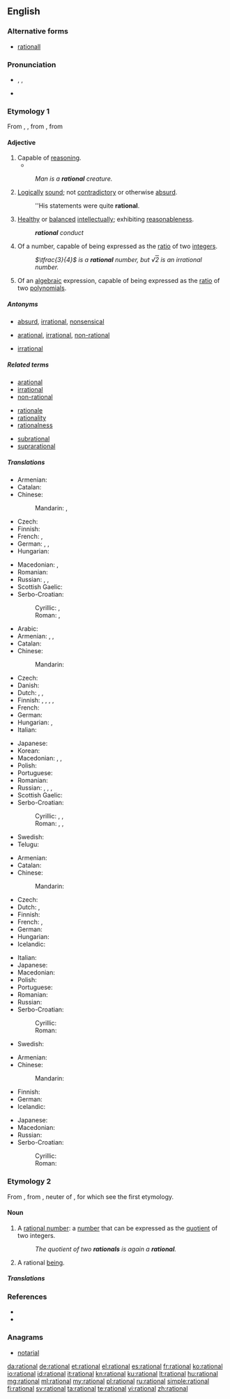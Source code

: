 {{was wotd|2009|January|20}}
==English==

===Alternative forms===
* [[rationall]] {{qualifier|obsolete}}

===Pronunciation===
* {{enPR|ră'sh(ə)nəl}}, {{IPA|/ˈræʃ(ə)nəl/}}, {{X-SAMPA|/"r{S(@)n@l/}}
* {{audio|en-us-rational.ogg|Audio (US)}}

===Etymology 1===
From {{etyl|fro}} {{term|rationel}}, {{term|rational|lang=fro}}, from {{etyl|la}} {{term|rationalis||of or belonging to reason, rational, reasonable}}, from {{term|ratio||reason}}

====Adjective====
{{en-adj}}

# Capable of [[reasoning]].
#* {{quote-book|year=2001|author=Mark Sainsbury|title=Logical Forms &mdash; An Introduction to Philosophical Logic|edition=2nd|publisher=Blackwell Publishing|chapter=1|section=&sect;7|isbn=978-0-63121-679-7|page=32|passage=How could a valid argument ever be persuasive?  It is possible because we do not always acknowledge or take explicit note of all the logical consequences of our beliefs.  If we did explicitly hold before our minds all the logical consequences of our beliefs, seeing them ''as'' consequences, we would already have accepted the conclusion of any valid argument whose premises we have accepted.  Hence no valid argument could be persuasive.  This is how things would be with a perfectly [[rational]] being.  The utility of valid arguments is a monument to our frailty: to the fact that we are not completely [[rational]] beings.}}
#: ''Man is a '''rational''' creature.''
# [[logical|Logical]]ly [[sound]]; not [[contradictory]] or otherwise [[absurd]].
#: ''His statements were quite '''rational'''.
# {{context|of a person or personal characteristics}} [[healthy|Healthy]] or [[balance]]d [[intellect]]ually; exhibiting [[reasonableness]].
#: '''''rational''' conduct''
# {{mathematics|arithmetic|number theory|not comparable}} Of a number, capable of being expressed as the [[ratio]] of two [[integer]]s.
#: ''<math>\tfrac{3}{4}</math> is a '''rational''' number, but √<span style = "text-decoration:overline">2</span> is an irrational number.''
# {{mathematics|arithmetic|not comparable}} Of an [[algebraic]] expression, capable of being expressed as the [[ratio]] of two [[polynomial]]s.

=====Antonyms=====
* {{sense|reasonable}} [[absurd]], [[irrational]], [[nonsensical]]
* {{sense|capable of reasoning}} [[arational]], [[irrational]], [[non-rational]]
* {{sense|number theory}} [[irrational]]

=====Related terms=====
{{rel-top3|Terms etymologically related to ''rational''}}
* [[arational]]
* [[irrational]]
* [[non-rational]]
{{rel-mid3}}
* [[rationale]]
* [[rationality]]
* [[rationalness]]
{{rel-mid3}}
* [[subrational]]
* [[suprarational]]
{{rel-bottom}}

=====Translations=====
{{trans-top|capable of reasoning}}
* Armenian: {{t-|hy|բանական|tr=banakan}}
* Catalan: {{t+|ca|racional}}
* Chinese:
*: Mandarin: {{t|cmn|合理|tr=hélǐ de|alt=合理的|sc=Hani}}, {{t|cmn|理性|tr=lǐxìng de|alt=理性的|sc=Hani}}
* Czech: {{t-|cs|racionální}}
* Finnish: {{t+|fi|rationaalinen}}
* French: {{t+|fr|rationnel|m}}, {{t+|fr|rationnelle|f}}
* German: {{t+|de|vernünftig}}, {{t+|de|sinnvoll}}, {{t+|de|rational}}
* Hungarian: {{t+|hu|értelmes}}
{{trans-mid}}
* Macedonian: {{t-|mk|рационален|m|tr=racionálen}}, {{t-|mk|разумен|m|tr=rázumen}}
* Romanian: {{t-|ro|rațional|m|n}}
* Russian: {{t+|ru|мыслящий|tr=mýsljaščij|sc=Cyrl}}, {{t+|ru|разумный|tr=razúmnyj|sc=Cyrl}}, {{t+|ru|рациональный|tr=racionálʹnyj|sc=Cyrl}}
* Scottish Gaelic: {{t-|gd|ciallach}}
* Serbo-Croatian:
*: Cyrillic: {{t-|sh|рационалан}}, {{t-|sh|разуман}}
*: Roman: {{t-|sh|racionalan}}, {{t-|sh|razuman}}
{{trans-bottom}}

{{trans-top|reasonable; not absurd}}
* Arabic: {{t-|ar|عقلاني|tr=ʿaqlāniyy|sc=Arab}}
* Armenian: {{t-|hy|ռացիոնալ|tr=ṙac’ional}}, {{t-|hy|խելացի|tr=xelac’i}}, {{t-|hy|նպատակահարմար|tr=npatakaharmar}}
* Catalan: {{t+|ca|racional}}
* Chinese:
*: Mandarin: {{t|cmn|合理|tr=hélǐ de|alt=合理的|sc=Hani}}
* Czech: {{t-|cs|racionální}}
* Danish: {{t+|da|rationel}}
* Dutch: {{t+|nl|rationeel}}, {{t+|nl|redelijk}}, {{t-|nl|verstandelijk}}
* Finnish: {{t+|fi|järkevä}}, {{t-|fi|järjellinen}}, {{t-|fi|järkiperäinen}}, {{t-|fi|järkeenkäypä}}, {{t+|fi|rationaalinen}}
* French: {{t+|fr|raisonnable}}
* German: {{t+|de|vernünftig}}
* Hungarian: {{t+|hu|racionális}}, {{t+|hu|ésszerű}}
* Italian: {{t+|it|razionale}}
{{trans-mid}}
* Japanese: {{t+|ja|合理的|tr=ごうりてき, gōriteki|sc=Jpan}}
* Korean: {{t+|ko|합리적|tr=hamnijeok|sc=Kore}}
* Macedonian: {{t-|mk|рационален|m|tr=racionálen}}, {{t-|mk|разумен|m|tr=rázumen}}, {{t-|mk|целисходен|m|tr=celíshoden}}
* Polish: {{t-|pl|racjonalny}}
* Portuguese: {{t+|pt|racional}}
* Romanian: {{t-|ro|rațional|m|n}}
* Russian: {{t+|ru|рациональный|tr=racionálʹnyj|sc=Cyrl}}, {{t+|ru|разумный|tr=razúmnyj|sc=Cyrl}}, {{t+|ru|целесообразный|tr=celesoobráznyj|sc=Cyrl}}, {{t+|ru|рассудительный|tr=rassudítelʹnyj|sc=Cyrl}}
* Scottish Gaelic: {{t-|gd|ciallach}}
* Serbo-Croatian:
*: Cyrillic: {{t-|sh|рационалан}}, {{t-|sh|разуман}}, {{t-|sh|разборит}}
*: Roman: {{t-|sh|racionalan}}, {{t-|sh|razuman}}, {{t-|sh|razborit}}
* Swedish: {{t+|sv|rationell}}
* Telugu: {{t-|te|హేతుబద్దమైన|tr=heatubaddamaina|sc=Telu}}
{{trans-bottom}}

{{trans-top|arithmetic: of a number}}
* Armenian: {{t-|hy|ռացիոնալ|tr=ṙac’ional}}
* Catalan: {{t+|ca|racional}}
* Chinese:
*: Mandarin: {{t|cmn|有理|tr=yǒulǐ|sc=Hani}}
* Czech: {{t-|cs|racionální}}
* Dutch: {{t+|nl|rationeel}}, {{t+|nl|rationele}}
* Finnish: {{t+|fi|rationaalinen|alt=rationaali-}}
* French: {{t+|fr|rationnel|m}}, {{t+|fr|rationnelle|f}}
* German: {{t+|de|rational}}
* Hungarian: {{t+|hu|racionális}}
* Icelandic: {{t-|is|ræður|m}}
{{trans-mid}}
* Italian: {{t+|it|razionale}}
* Japanese: {{t-|ja|有理|tr=ゆうりの, yūri-no|alt=有理の|sc=Jpan}}
* Macedonian: {{t-|mk|рационален|m|tr=racionálen}}
* Polish: {{t-|pl|wymierny|m}}
* Portuguese: {{t+|pt|racional}}
* Romanian: {{t-|ro|rațional|n}}
* Russian: {{t+|ru|рациональный|tr=racionálʹnyj|sc=Cyrl}}
* Serbo-Croatian:
*: Cyrillic: {{t-|sh|рационалан}}
*: Roman: {{t-|sh|racionalan}}
* Swedish: {{t+|sv|rationell}}
{{trans-bottom}}

{{trans-top|arithmetic: of an algebraic expression}}
* Armenian: {{t-|hy|ռացիոնալ|tr=ṙac’ional}}
* Chinese:
*: Mandarin: {{t|cmn|有理|tr=yǒulǐ|sc=Hani}}
* Finnish: {{t+|fi|rationaalinen|alt=rationaali-}}
* German: {{t+|de|rational}}
* Icelandic: {{t-|is|ræður|m}}
{{trans-mid}}
* Japanese: {{t-|ja|有理|tr=ゆうりの, yūri-no|alt=有理の|sc=Jpan}}
* Macedonian: {{t-|mk|рационален|m|tr=racionálen}}
* Russian: {{t+|ru|рациональный|tr=racionálʹnyj|sc=Cyrl}}
* Serbo-Croatian:
*: Cyrillic: {{t-|sh|рационалан}}
*: Roman: {{t-|sh|racionalan}}
{{trans-bottom}}

===Etymology 2===
From {{etyl|fro}} {{term|rational|lang=fro}}, from {{etyl|ML.}} {{term|rationale||a pontifical stole, a pallium, an ornament worn over the chasuble}}, neuter of {{etyl|la}} {{term|rationalis||rational}}, for which see the first etymology.

====Noun====
{{en-noun}}

# {{mathematics}} A [[rational number]]: a [[number]] that can be expressed as the [[quotient]] of two integers.
#: ''The quotient of two '''rationals''' is again a '''rational'''.''
# A rational [[being]].
#: {{rfquotek|Young}}

=====Translations=====
{{trans-see|rational number}}

===References===
* {{R:Webster 1913}}
* {{R:Century 1911}}

===Anagrams===
* [[notarial#English|notarial]]

[[da:rational]]
[[de:rational]]
[[et:rational]]
[[el:rational]]
[[es:rational]]
[[fr:rational]]
[[ko:rational]]
[[io:rational]]
[[id:rational]]
[[it:rational]]
[[kn:rational]]
[[ku:rational]]
[[lt:rational]]
[[hu:rational]]
[[mg:rational]]
[[ml:rational]]
[[my:rational]]
[[pl:rational]]
[[ru:rational]]
[[simple:rational]]
[[fi:rational]]
[[sv:rational]]
[[ta:rational]]
[[te:rational]]
[[vi:rational]]
[[zh:rational]]
